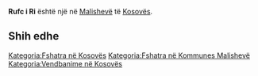 {{Fshat në 
 | Emri                = Rufc i Ri
 | EmriAlt                = 
 | NAME_SHORT_FORM=      
 | NAME_GENERIC=      
 | NAME_SORT_NAME_RO=      RUFCIRI
 | FULL_NAME_RO = Rufc i Ri
 | FULL_NAME_ND_RO=Rufc i Ri
 | SORT_NAME_RG=RUFCIRI
 | FULL_NAME_RG=Rufc i Ri
 | FULL_NAME_ND_RG=Rufc i Ri
 | SRP_NAME_SHORT_FORM=      
 | SRP_NAME_GENERIC=      
 | SRP_NAME_SORT_NAME_RO=      
 | SRP_FULL_NAME_RO = 
 | SRP_FULL_NAME_ND_RO=
 | SRP_SORT_NAME_RG=
 | SRP_FULL_NAME_RG=
 | SRP_FULL_NAME_ND_RG=
 | Emri (Rasa dhanore) = 
 | Figura              = 
 | Shteti              = Kosovo
 | Komuna              = Malishevë
 | Kodi postar         = 
 | Sipërfaqja          = 

 | Popullsia           = 

 | Regj. i popullsisë  = 
 | Dend. e popullsisë  = 
 | Faqja zyrtare       = 
 <!--- Koordinatat ----> 
 | Gjerësia            = 42.523872
 | Gjatësia            = 21.080281
 | Lartësia            = 
}}
'''Rufc i Ri''' është një [[]] në [[Malishevë]] të [[Kosovës]].

<!-- == Gjeografia == -->
<!-- == Historia == -->
<!-- == Demografia == -->
== Shih edhe ==
{{Komuna Malishevë}}
{{Kosovo-Administrata-Cung}}

[[Kategoria:Fshatra në Kosovës]]
[[Kategoria:Fshatra në Kommunes Malishevë]]
[[Kategoria:Vendbanime në Kosovës]]
